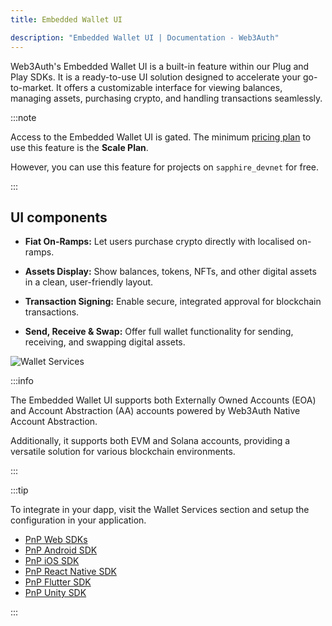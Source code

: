 ```yaml
---
title: Embedded Wallet UI

description: "Embedded Wallet UI | Documentation - Web3Auth"
---
```


Web3Auth's Embedded Wallet UI is a built-in feature within our Plug and Play SDKs. It is a
ready-to-use UI solution designed to accelerate your go-to-market. It offers a customizable
interface for viewing balances, managing assets, purchasing crypto, and handling transactions
seamlessly.

:::note

Access to the Embedded Wallet UI is gated. The minimum
[pricing plan](https://web3auth.io/pricing.html) to use this feature is the **Scale Plan**.

However, you can use this feature for projects on `sapphire_devnet` for free.

:::

## UI components

- **Fiat On-Ramps:** Let users purchase crypto directly with localised on-ramps.

- **Assets Display:** Show balances, tokens, NFTs, and other digital assets in a clean,
  user-friendly layout.

- **Transaction Signing:** Enable secure, integrated approval for blockchain transactions.

- **Send, Receive & Swap:** Offer full wallet functionality for sending, receiving, and swapping
  digital assets.

![Wallet Services](/images/wallet-services.png)

:::info

The Embedded Wallet UI supports both Externally Owned Accounts (EOA) and Account Abstraction (AA)
accounts powered by Web3Auth Native Account Abstraction.

Additionally, it supports both EVM and Solana accounts, providing a versatile solution for various
blockchain environments.

:::

:::tip

To integrate in your dapp, visit the Wallet Services section and setup the configuration in your
application.

- [PnP Web SDKs](/sdk/pnp/web/wallet-services/)
- [PnP Android SDK](/sdk/pnp/android/usage#launch-wallet-services)
- [PnP iOS SDK](/sdk/pnp/ios/usage#launch-wallet-services)
- [PnP React Native SDK](/sdk/pnp/react-native/usage#launching-wallet-services-ui)
- [PnP Flutter SDK](/sdk/pnp/flutter/usage#launch-wallet-services)
- [PnP Unity SDK](/sdk/pnp/unity/usage#launch-wallet-services)

:::

